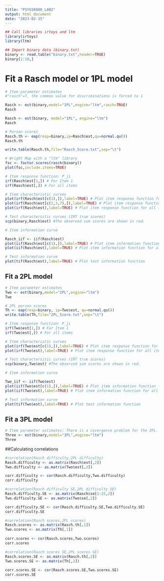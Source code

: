 ```yaml
---
title: "PSYGS8880_LAB2"
output: html_document
date: "2023-02-15"
---
```


```r
## Call libraries irtoys and ltm
library(irtoys)
library(ltm)
```

```r
## Import binary data (binary.txt)
binary <- read.table("binary.txt",header=TRUE)
binary[1:10,]
```

# Fit a Rasch model or 1PL model
```r
# Item parameter estimates
#"rasch"=T, the common value for discriminations is forced to 1

Rasch <- est(binary,model="1PL",engine="ltm",rasch=TRUE)
Rasch

Rasch <- est(binary, model="1PL", engine="ltm")
Rasch
```

```r
# Person scores
Rasch.th <- eap(resp=binary,ip=Rasch$est,qu=normal.qu())
Rasch.th

write.table(Rasch.th,file="Rasch_Score.txt",sep="\t")
```

```r
# Wright Map with a "ltm" library
fsc <- factor.scores(rasch(binary))
plot(fsc,include.items=TRUE)
```

```r
# Item response function: P_ji
irf(Rasch$est[1,]) # For Item 1
irf(Rasch$est[,]) # For all items
```

```r
# Item characteristic curves
plot(irf(Rasch$est[c(1),]),label=TRUE) # Plot item response function for item 1
plot(irf(Rasch$est[c(2,3,7),]),label=TRUE) # Plot item response function for items 2,3,7
plot(irf(Rasch$est),label=TRUE) # Plot item response function for all items
```

```r
# Test charactersitic curves (IRT true scores)
scp(binary,Rasch$est) #The observed sum scores are shown in red.
```

```r
# Item information curve

Rasch_iif <- iif(Rasch$est)
plot(iif(Rasch$est[c(1),]),label=TRUE) # Plot item information function for item 1
plot(iif(Rasch$est),label=TRUE) # Plot item information function for all items
```

```r
# Test information curve
plot(tif(Rasch$est),label=TRUE) # Plot test information function
```

## Fit a 2PL model
```r
# Item parameter estimates
Two <- est(binary,model="2PL",engine="ltm")
Two
```

```r
# 2PL person scores
Th <- eap(resp=binary, ip=Two$est, qu=normal.qu())
write.table(Th,file="2PL_Score.txt",sep="\t")
```

```r
# Item response function: P_ji
irf(Two$est[1,]) # For Item 1
irf(Two$est[,]) # For all items
```

```r
# Item characteristic curves
plot(irf(Two$est[c(1),]),label=TRUE) # Plot item response function for item 1
plot(irf(Two$est),label=TRUE) # Plot item response function for all items
```

```r
# Test charactersitic curves (IRT true scores)
scp(binary,Two$est) #The observed sum scores are shown in red.
```

```r
# Item information curve

Two_iif <- iif(Two$est)
plot(iif(Two$est[c(1),]),label=TRUE) # Plot item information function for item 1
plot(iif(Two$est),label=TRUE) # Plot item information function for all items
```

```r
# Test information curve
plot(tif(Two$est),label=TRUE) # Plot test information function
```

## Fit a 3PL model

```r
# Item parameter estimates: There is a covergence problem for the 3PL.
Three <- est(binary,model="3PL",engine="ltm")
Three
```

##Calculating correlations

```r
#correlation(Rasch difficulty,2PL difficulty)
Rasch.difficulty <- as.matrix(Rasch$est[,2])
Two.difficulty <- as.matrix(Two$est[,2])

corr.difficulty <- cor(Rasch.difficulty,Two.difficulty)
corr.difficulty
```

```r
#correlation(Rasch difficulty SE,2PL difficulty SE)
Rasch.difficulty.SE <- as.matrix(Rasch$se[1:25,2])
Two.difficulty.SE <- as.matrix(Two$se[,2])

corr.difficulty.SE <- cor(Rasch.difficulty.SE,Two.difficulty.SE)
corr.difficulty.SE
```

```r
#correlation(Rasch scores,2PL scores)
Rasch.scores <- as.matrix(Rasch.th[,1])
Two.scores <- as.matrix(Th[,1])
 
corr.scores <- cor(Rasch.scores,Two.scores)
corr.scores
```

```r
#correlation(Rasch scores SE,2PL scores SE)
Rasch.scores.SE <- as.matrix(Rasch.th[,2])
Two.scores.SE <- as.matrix(Th[,2])
 
corr.scores.SE <- cor(Rasch.scores.SE,Two.scores.SE)
corr.scores.SE
```





